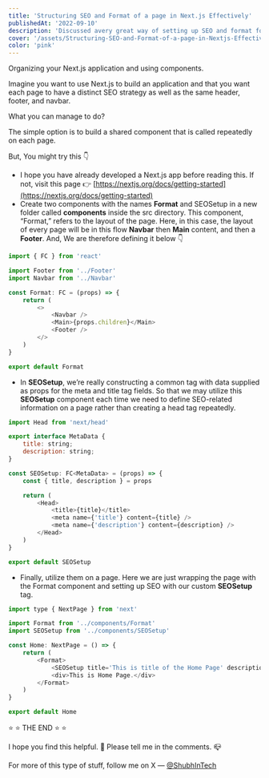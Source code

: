 ```yaml
---
title: 'Structuring SEO and Format of a page in Next.js Effectively'
publishedAt: '2022-09-10'
description: 'Discussed avery great way of setting up SEO and format for every page in Next.js'
cover: '/assets/Structuring-SEO-and-Format-of-a-page-in-Nextjs-Effectively/cover.png'
color: 'pink'
---
```


Organizing your Next.js application and using components.

Imagine you want to use Next.js to build an application and that you want each page to have a distinct SEO strategy as well as the same header, footer, and navbar.

What you can manage to do?

The simple option is to build a shared component that is called repeatedly on each page.

But, You might try this 👇

- I hope you have already developed a Next.js app before reading this. If not, visit this page 👉 [https://nextjs.org/docs/getting-started](https://nextjs.org/docs/getting-started)
- Create two components with the names **Format** and SEOSetup in a new folder called **components** inside the src directory. This component, “Format,” refers to the layout of the page. Here, in this case, the layout of every page will be in this flow **Navbar** then **Main** content, and then a **Footer**. And, We are therefore defining it below 👇

```js
import { FC } from 'react'

import Footer from '../Footer'
import Navbar from '../Navbar'

const Format: FC = (props) => {
	return (
		<>
			<Navbar />
			<Main>{props.children}</Main>
			<Footer />
		</>
	)
}

export default Format
```

- In **SEOSetup**, we’re really constructing a common tag with data supplied as props for the meta and title tag fields. So that we may utilize this **SEOSetup** component each time we need to define SEO-related information on a page rather than creating a head tag repeatedly.

```js
import Head from 'next/head'

export interface MetaData {
	title: string;
	description: string;
}

const SEOSetup: FC<MetaData> = (props) => {
	const { title, description } = props

	return (
		<Head>
			<title>{title}</title>
			<meta name={'title'} content={title} />
			<meta name={'description'} content={description} />
		</Head>
	)
}

export default SEOSetup
```

- Finally, utilize them on a page. Here we are just wrapping the page with the Format component and setting up SEO with our custom **SEOSetup** tag.

```js
import type { NextPage } from 'next'

import Format from '../components/Format'
import SEOSetup from '../components/SEOSetup'

const Home: NextPage = () => {
	return (
		<Format>
			<SEOSetup title='This is title of the Home Page' description='This is description of Home Page' />
			<div>This is Home Page.</div>
		</Format>
	)
}

export default Home
```

⭐️ ⭐️ THE END ⭐️️️️️ ⭐️

I hope you find this helpful. 🙌 Please tell me in the comments. 📪

For more of this type of stuff, follow me on X — [@ShubhInTech](https://twitter.com/ShubhInTech)
